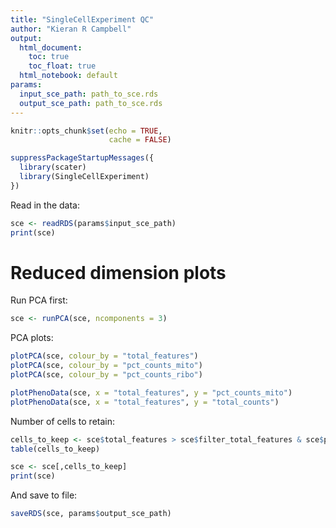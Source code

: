 ```yaml
---
title: "SingleCellExperiment QC"
author: "Kieran R Campbell"
output:
  html_document: 
    toc: true
    toc_float: true
  html_notebook: default
params:
  input_sce_path: path_to_sce.rds
  output_sce_path: path_to_sce.rds
---
```


```r
knitr::opts_chunk$set(echo = TRUE,
                      cache = FALSE)

suppressPackageStartupMessages({
  library(scater)
  library(SingleCellExperiment)
})
```

Read in the data:

```r
sce <- readRDS(params$input_sce_path)
print(sce)
```

# Reduced dimension plots

Run PCA first:

```r
sce <- runPCA(sce, ncomponents = 3)
```

PCA plots:

```r
plotPCA(sce, colour_by = "total_features")
plotPCA(sce, colour_by = "pct_counts_mito")
plotPCA(sce, colour_by = "pct_counts_ribo")
```


```r
plotPhenoData(sce, x = "total_features", y = "pct_counts_mito")
plotPhenoData(sce, x = "total_features", y = "total_counts")
```

Number of cells to retain:

```r
cells_to_keep <- sce$total_features > sce$filter_total_features & sce$pct_counts_mito < sce$filter_pct_counts_mito
table(cells_to_keep)
```

```r
sce <- sce[,cells_to_keep]
print(sce)
```

And save to file:

```r
saveRDS(sce, params$output_sce_path)
```





